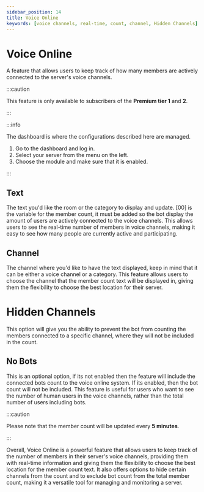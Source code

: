 ```yaml
---
sidebar_position: 14
title: Voice Online 
keywords: [voice channels, real-time, count, channel, Hidden Channels] 
---
```



# Voice Online 

A feature that allows users to keep track of how many members are actively connected to the server's voice channels. 

:::caution 

This feature is only available to subscribers of the **Premium tier 1** and **2**.

:::

:::info

The dashboard is where the configurations described here are managed.

1. Go to the dashboard and log in. 
2. Select your server from the menu on the left.
3. Choose the module and make sure that it is enabled. 

:::

## Text

The text you'd like the room or the category to display and update. [00] is the variable for the member count, it must be added so the bot display the amount of users are actively connected to the voice channels. This allows users to see the real-time number of members in voice channels, making it easy to see how many people are currently active and participating.

## Channel

The channel where you'd like to have the text displayed, keep in mind that it can be either a voice channel or a category. This feature allows users to choose the channel that the member count text will be displayed in, giving them the flexibility to choose the best location for their server.

# Hidden Channels

This option will give you the ability to prevent the bot from counting the members connected to a specific channel, where they will not be included in the count. 

## No Bots

This is an optional option, if its not enabled then the feature will include the connected bots count to the voice online system. If its enabled, then the bot count will not be included. This feature is useful for users who want to see the number of human users in the voice channels, rather than the total number of users including bots.

:::caution 

Please note that the member count will be updated every **5 minutes**.

:::

Overall, Voice Online is a powerful feature that allows users to keep track of the number of members in their server's voice channels, providing them with real-time information and giving them the flexibility to choose the best location for the member count text. It also offers options to hide certain channels from the count and to exclude bot count from the total member count, making it a versatile tool for managing and monitoring a server.



